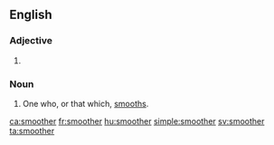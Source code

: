 ==English==

===Adjective===
{{en-adj}}

# {{en-comparative of|smooth}}

===Noun===
{{en-noun}}

# One who, or that which, [[smooth]]s.

[[ca:smoother]]
[[fr:smoother]]
[[hu:smoother]]
[[simple:smoother]]
[[sv:smoother]]
[[ta:smoother]]